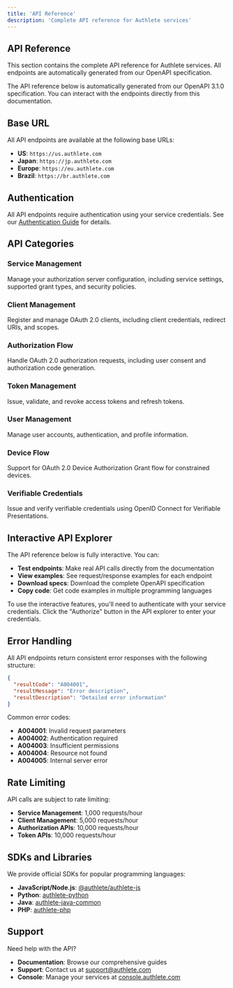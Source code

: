 ```yaml
---
title: 'API Reference'
description: 'Complete API reference for Authlete services'
---
```


## API Reference

This section contains the complete API reference for Authlete services. All endpoints are automatically generated from our OpenAPI specification.

<Note>
The API reference below is automatically generated from our OpenAPI 3.1.0 specification. You can interact with the endpoints directly from this documentation.
</Note>

## Base URL

All API endpoints are available at the following base URLs:

- **US**: `https://us.authlete.com`
- **Japan**: `https://jp.authlete.com`
- **Europe**: `https://eu.authlete.com`
- **Brazil**: `https://br.authlete.com`

## Authentication

All API endpoints require authentication using your service credentials. See our [Authentication Guide](/guides/authentication) for details.

## API Categories

### Service Management
Manage your authorization server configuration, including service settings, supported grant types, and security policies.

### Client Management
Register and manage OAuth 2.0 clients, including client credentials, redirect URIs, and scopes.

### Authorization Flow
Handle OAuth 2.0 authorization requests, including user consent and authorization code generation.

### Token Management
Issue, validate, and revoke access tokens and refresh tokens.

### User Management
Manage user accounts, authentication, and profile information.

### Device Flow
Support for OAuth 2.0 Device Authorization Grant flow for constrained devices.

### Verifiable Credentials
Issue and verify verifiable credentials using OpenID Connect for Verifiable Presentations.

## Interactive API Explorer

The API reference below is fully interactive. You can:

- **Test endpoints**: Make real API calls directly from the documentation
- **View examples**: See request/response examples for each endpoint
- **Download specs**: Download the complete OpenAPI specification
- **Copy code**: Get code examples in multiple programming languages

<Note>
To use the interactive features, you'll need to authenticate with your service credentials. Click the "Authorize" button in the API explorer to enter your credentials.
</Note>

## Error Handling

All API endpoints return consistent error responses with the following structure:

```json
{
  "resultCode": "A004001",
  "resultMessage": "Error description",
  "resultDescription": "Detailed error information"
}
```

Common error codes:

- **A004001**: Invalid request parameters
- **A004002**: Authentication required
- **A004003**: Insufficient permissions
- **A004004**: Resource not found
- **A004005**: Internal server error

## Rate Limiting

API calls are subject to rate limiting:

- **Service Management**: 1,000 requests/hour
- **Client Management**: 5,000 requests/hour
- **Authorization APIs**: 10,000 requests/hour
- **Token APIs**: 10,000 requests/hour

## SDKs and Libraries

We provide official SDKs for popular programming languages:

- **JavaScript/Node.js**: [@authlete/authlete-js](https://www.npmjs.com/package/@authlete/authlete-js)
- **Python**: [authlete-python](https://pypi.org/project/authlete-python/)
- **Java**: [authlete-java-common](https://mvnrepository.com/artifact/com.authlete/authlete-java-common)
- **PHP**: [authlete-php](https://packagist.org/packages/authlete/authlete-php)

## Support

Need help with the API?

- **Documentation**: Browse our comprehensive guides
- **Support**: Contact us at [support@authlete.com](mailto:support@authlete.com)
- **Console**: Manage your services at [console.authlete.com](https://console.authlete.com)
